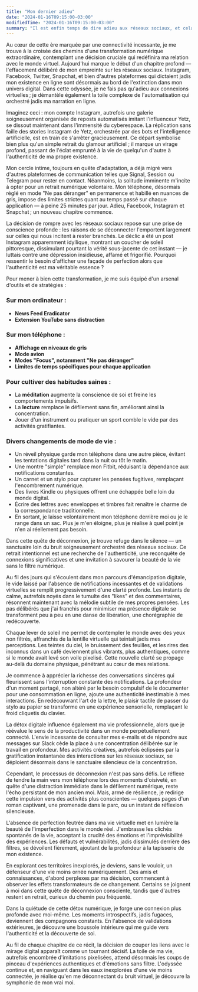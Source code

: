 ```yaml
---
title: "Mon dernier adieu"
date: "2024-01-16T09:15:00-03:00"
modifiedTime: "2024-01-16T09:15:00-03:00"
summary: "Il est enfin temps de dire adieu aux réseaux sociaux, et cela a pris du temps."
---
```


Au cœur de cette ère marquée par une connectivité incessante, je me trouve à la croisée des chemins d'une transformation numérique extraordinaire, contemplant une décision cruciale qui redéfinira ma relation avec le monde virtuel. Aujourd'hui marque le début d'un chapitre profond — l'effacement délibéré de mon empreinte sur les réseaux sociaux. Instagram, Facebook, Twitter, Snapchat, et bien d'autres plateformes qui dictaient jadis mon existence en ligne sont désormais au bord de l'extinction dans mon univers digital. Dans cette odyssée, je ne fais pas qu'adieu aux connexions virtuelles ; je démantèle également la toile complexe de l'automatisation qui orchestré jadis ma narration en ligne.

Imaginez ceci : mon compte Instagram, autrefois une galerie soigneusement organisée de reposts automatisés imitant l'influenceur Yetz, se dissout maintenant dans l'immensité du cyberespace. La réplication sans faille des stories Instagram de Yetz, orchestrée par des bots et l'intelligence artificielle, est en train de s'arrêter gracieusement. Ce départ symbolise bien plus qu'un simple retrait du glamour artificiel ; il marque un virage profond, passant de l'éclat emprunté à la vie de quelqu'un d'autre à l'authenticité de ma propre existence.

Mon cercle intime, toujours en quête d'adaptation, a déjà migré vers d'autres plateformes de communication telles que Signal, Session ou Telegram pour rester en contact. Néanmoins, la solitude imminente m'incite à opter pour un retrait numérique volontaire. Mon téléphone, désormais réglé en mode "Ne pas déranger" en permanence et habillé en nuances de gris, impose des limites strictes quant au temps passé sur chaque application — à peine 25 minutes par jour. Adieu, Facebook, Instagram et Snapchat ; un nouveau chapitre commence.

La décision de rompre avec les réseaux sociaux repose sur une prise de conscience profonde : les raisons de se déconnecter l'emportent largement sur celles qui nous incitent à rester branchés. Le déclic a été un post Instagram apparemment idyllique, montrant un coucher de soleil pittoresque, dissimulant pourtant la vérité sous-jacente de cet instant — je luttais contre une dépression insidieuse, affamé et frigorifié. Pourquoi ressentir le besoin d'afficher une façade de perfection alors que l'authenticité est ma véritable essence ?

Pour mener à bien cette transformation, je me suis équipé d'un arsenal d'outils et de stratégies :

### Sur mon ordinateur :
- **News Feed Eradicator**
- **Extension YouTube sans distraction**

### Sur mon téléphone :
- **Affichage en niveaux de gris**
- **Mode avion**
- **Modes "Focus", notamment "Ne pas déranger"**
- **Limites de temps spécifiques pour chaque application**

### Pour cultiver des habitudes saines :
- La **méditation** augmente la conscience de soi et freine les comportements impulsifs.
- La **lecture** remplace le défilement sans fin, améliorant ainsi la concentration.
- Jouer d'un instrument ou pratiquer un sport comble le vide par des activités gratifiantes.

### Divers changements de mode de vie :
- Un réveil physique garde mon téléphone dans une autre pièce, évitant les tentations digitales tard dans la nuit ou tôt le matin.
- Une montre "simple" remplace mon Fitbit, réduisant la dépendance aux notifications constantes.
- Un carnet et un stylo pour capturer les pensées fugitives, remplaçant l'encombrement numérique.
- Des livres Kindle ou physiques offrent une échappée belle loin du monde digital.
- Écrire des lettres avec enveloppes et timbres fait renaître le charme de la correspondance traditionnelle.
- En sortant, je laisse volontairement mon téléphone derrière moi ou je le range dans un sac. Plus je m'en éloigne, plus je réalise à quel point je n'en ai réellement pas besoin.

Dans cette quête de déconnexion, je trouve refuge dans le silence — un sanctuaire loin du bruit soigneusement orchestré des réseaux sociaux. Ce retrait intentionnel est une recherche de l'authenticité, une reconquête de connexions significatives et une invitation à savourer la beauté de la vie sans le filtre numérique.

Au fil des jours qui s'écoulent dans mon parcours d'émancipation digitale, le vide laissé par l'absence de notifications incessantes et de validations virtuelles se remplit progressivement d'une clarté profonde. Les instants de calme, autrefois noyés dans le tumulte des "likes" et des commentaires, résonnent maintenant avec la mélodie subtile de mes propres pensées. Les pas délibérés que j'ai franchis pour minimiser ma présence digitale se transforment peu à peu en une danse de libération, une chorégraphie de redécouverte.

Chaque lever de soleil me permet de contempler le monde avec des yeux non filtrés, affranchis de la lentille virtuelle qui teintait jadis mes perceptions. Les teintes du ciel, le bruissement des feuilles, et les rires des inconnus dans un café deviennent plus vibrants, plus authentiques, comme si le monde avait levé son voile pixelisé. Cette nouvelle clarté se propage au-delà du domaine physique, pénétrant au cœur de mes relations.

Je commence à apprécier la richesse des conversations sincères qui fleurissent sans l'interruption constante des notifications. La profondeur d'un moment partagé, non altéré par le besoin compulsif de le documenter pour une consommation en ligne, ajoute une authenticité inestimable à mes interactions. En redécouvrant l'art de la lettre, le plaisir tactile de passer du stylo au papier se transforme en une expérience sensorielle, remplaçant le froid cliquetis du clavier.

La détox digitale influence également ma vie professionnelle, alors que je réévalue le sens de la productivité dans un monde perpétuellement connecté. L'envie incessante de consulter mes e-mails et de répondre aux messages sur Slack cède la place à une concentration délibérée sur le travail en profondeur. Mes activités créatives, autrefois éclipsées par la gratification instantanée des interactions sur les réseaux sociaux, se déploient désormais dans le sanctuaire silencieux de la concentration.

Cependant, le processus de déconnexion n'est pas sans défis. Le réflexe de tendre la main vers mon téléphone lors des moments d'oisiveté, en quête d'une distraction immédiate dans le défilement numérique, reste l'écho persistant de mon ancien moi. Mais, armé de résilience, je redirige cette impulsion vers des activités plus conscientes — quelques pages d'un roman captivant, une promenade dans le parc, ou un instant de réflexion silencieuse.

L'absence de perfection feutrée dans ma vie virtuelle met en lumière la beauté de l'imperfection dans le monde réel. J'embrasse les clichés spontanés de la vie, acceptant la crudité des émotions et l'imprévisibilité des expériences. Les défauts et vulnérabilités, jadis dissimulés derrière des filtres, se dévoilent fièrement, ajoutant de la profondeur à la tapisserie de mon existence.

En explorant ces territoires inexplorés, je deviens, sans le vouloir, un défenseur d'une vie moins ornée numériquement. Des amis et connaissances, d'abord perplexes par ma décision, commencent à observer les effets transformateurs de ce changement. Certains se joignent à moi dans cette quête de déconnexion consciente, tandis que d'autres restent en retrait, curieux du chemin peu fréquenté.

Dans la quiétude de cette détox numérique, je forge une connexion plus profonde avec moi-même. Les moments introspectifs, jadis fugaces, deviennent des compagnons constants. En l'absence de validations extérieures, je découvre une boussole intérieure qui me guide vers l'authenticité et la découverte de soi.

Au fil de chaque chapitre de ce récit, la décision de couper les liens avec le mirage digital apparaît comme un tournant décisif. La toile de ma vie, autrefois encombrée d'imitations pixelisées, attend désormais les coups de pinceau d'expériences authentiques et d'émotions sans filtre. L'odyssée continue et, en naviguant dans les eaux inexplorées d'une vie moins connectée, je réalise qu'en me déconnectant du bruit virtuel, je découvre la symphonie de mon vrai moi.
